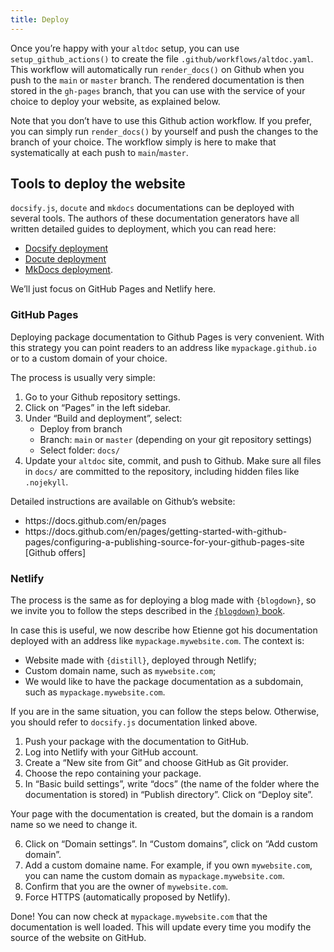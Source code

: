 ```yaml
---
title: Deploy
---
```

Once you're happy with your `altdoc` setup, you can use `setup_github_actions()`
to create the file `.github/workflows/altdoc.yaml`. This workflow will
automatically run `render_docs()` on Github when you push to the `main` or
`master` branch. The rendered documentation is then stored in the `gh-pages`
branch, that you can use with the service of your choice to deploy your
website, as explained below.

Note that you don't have to use this Github action workflow. If you prefer, you
can simply run `render_docs()` by yourself and push the changes to the branch of
your choice. The workflow simply is here to make that systematically at each
push to `main`/`master`.

## Tools to deploy the website

`docsify.js`, `docute` and `mkdocs` documentations can be deployed with several
tools. The authors of these documentation generators have all written detailed
guides to deployment, which you can read here:

* [Docsify deployment](https://docsify.js.org/#/deploy)
* [Docute deployment](https://docute.egoist.dev/guide/deployment)
* [MkDocs deployment](https://www.mkdocs.org/user-guide/deploying-your-docs/).

We'll just focus on GitHub Pages and Netlify here.

### GitHub Pages

Deploying package documentation to Github Pages is very convenient. With this
strategy you can point readers to an address like `mypackage.github.io` or to a
custom domain of your choice.

The process is usually very simple:

1. Go to your Github repository settings. 
2. Click on "Pages" in the left sidebar. 
3. Under "Build and deployment", select:
   - Deploy from branch
   - Branch: `main` or `master` (depending on your git repository settings)
   - Select folder: `docs/`
4. Update your `altdoc` site, commit, and push to Github. Make sure all files in
`docs/` are committed to the repository, including hidden files like
`.nojekyll`.

Detailed instructions are available on Github's website:

* https://docs.github.com/en/pages
* https://docs.github.com/en/pages/getting-started-with-github-pages/configuring-a-publishing-source-for-your-github-pages-site
[Github offers]

### Netlify

The process is the same as for deploying a blog made with `{blogdown}`, so we
invite you to follow the steps described in the [`{blogdown}`
book](https://bookdown.org/yihui/blogdown/netlify.html).

In case this is useful, we now describe how Etienne got his documentation
deployed with an address like `mypackage.mywebsite.com`. The context is:

* Website made with `{distill}`, deployed through Netlify;
* Custom domain name, such as `mywebsite.com`;
* We would like to have the package documentation as a subdomain, such as `mypackage.mywebsite.com`.

If you are in the same situation, you can follow the steps below. Otherwise, you
should refer to `docsify.js` documentation linked above.

1. Push your package with the documentation to GitHub. 
2. Log into Netlify with your GitHub account. 
3. Create a "New site from Git" and choose GitHub as Git provider. 
4. Choose the repo containing your package. 
5. In "Basic build settings", write "docs" (the name of the folder where the documentation is stored) in "Publish directory". Click on "Deploy site".

Your page with the documentation is created, but the domain is a random name so
we need to change it.

6. Click on "Domain settings". In "Custom domains", click on "Add custom
domain". 
7. Add a custom domaine name. For example, if you own `mywebsite.com`, you can 
name the custom domain as `mypackage.mywebsite.com`. 
8. Confirm that you are the owner of `mywebsite.com`. 
9. Force HTTPS (automatically proposed by Netlify).

Done! You can now check at `mypackage.mywebsite.com` that the documentation is
well loaded. This will update every time you modify the source of the website on
GitHub.
